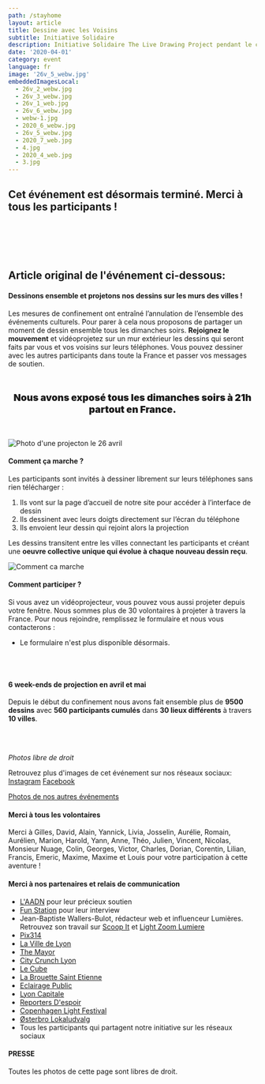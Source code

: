 ```yaml
---
path: /stayhome
layout: article
title: Dessine avec les Voisins
subtitle: Initiative Solidaire
description: Initiative Solidaire The Live Drawing Project pendant le confinement 2020 pour lutter contre l'isolement
date: '2020-04-01'
category: event
language: fr
image: '26v_5_webw.jpg'
embeddedImagesLocal:
  - 26v_2_webw.jpg
  - 26v_3_webw.jpg
  - 26v_1_web.jpg
  - 26v_6_webw.jpg
  - webw-1.jpg
  - 2020_6_webw.jpg
  - 26v_5_webw.jpg
  - 2020_7_web.jpg
  - 4.jpg
  - 2020_4_web.jpg
  - 3.jpg
---
```


## Cet événement est désormais terminé. Merci à tous les participants !

<br />
<br />
<br />
<br />

## Article original de l'événement ci-dessous:

#### Dessinons ensemble et projetons nos dessins sur les murs des villes !

Les mesures de confinement ont entraîné l’annulation de l’ensemble des événements culturels. Pour parer à cela nous proposons de partager un moment de dessin ensemble tous les dimanches soirs. **Rejoignez le mouvement** et vidéoprojetez sur un mur extérieur les dessins qui seront faits par vous et vos voisins sur leurs téléphones. Vous pouvez dessiner avec les autres participants dans toute la France et passer vos messages de soutien.

<p style="text-align:center; font-weight:900; font-size:1.2rem; margin-top:3rem; margin-bottom:3rem;">
  Nous avons exposé tous les dimanches soirs à 21h partout en France.
</p>

![Photo d'une projecton le 26 avril](26v_4_webw.jpg)

#### Comment ça marche ?

Les participants sont invités à dessiner librement sur leurs téléphones sans rien télécharger :

1. Ils vont sur la page d’accueil de notre site pour accéder à l’interface de dessin
2. Ils dessinent avec leurs doigts directement sur l’écran du téléphone
3. Ils envoient leur dessin qui rejoint alors la projection

Les dessins transitent entre les villes connectant les participants et créant une **oeuvre collective unique qui évolue à chaque nouveau dessin reçu**.

![Comment ca marche](web-5.jpg)

#### Comment participer ?

Si vous avez un vidéoprojecteur, vous pouvez vous aussi projeter depuis votre fenêtre. Nous sommes plus de 30 volontaires à projeter à travers la France. Pour nous rejoindre, remplissez le formulaire et nous vous contacterons :

- Le formulaire n'est plus disponible désormais.

<br />
<br />

#### 6 week-ends de projection en avril et mai

Depuis le début du confinement nous avons fait ensemble plus de **9500 dessins** avec **560 participants cumulés** dans **30 lieux différents** à travers **10 villes**.

<br />
<br />

<ImageGrid props={props} />

_Photos libre de droit_

Retrouvez plus d'images de cet événement sur nos réseaux sociaux: [Instagram](https://instagram.com/livedrawingproject) [Facebook](https://facebook.com/TheLiveDrawingProject)

[Photos de nos autres événements](/fr/gallery)

#### Merci à tous les volontaires

Merci à Gilles, David, Alain, Yannick, Livia, Josselin, Aurélie, Romain, Aurélien, Marion, Harold, Yann, Anne, Théo, Julien, Vincent, Nicolas, Monsieur Nuage, Colin, Georges, Victor, Charles, Dorian, Corentin, Lilian, Francis, Emeric, Maxime, Maxime et Louis pour votre participation à cette aventure !

#### Merci à nos partenaires et relais de communication

- [L'AADN](https://aadn.org/) pour leur précieux soutien
- [Fun Station](https://funstation.fr/) pour leur interview
- Jean-Baptiste Wallers-Bulot, rédacteur web et influenceur Lumières. Retrouvez son travail sur [Scoop It](https://www.scoop.it/topic/lumieres-by-jbbulot) et [Light Zoom Lumiere](https://www.lightzoomlumiere.fr/auteur/jeanbaptiste497/)
- [Pix314](http://pix314.com/)
- [La Ville de Lyon](https://www.lyon.fr/actualite/culture/dessineaveclesvoisins-le-live-drawing-participatif)
- [The Mayor](https://www.themayor.eu/en/lyon-citizens-create-giant-paintings-together-in-real-time)
- [City Crunch Lyon](https://lyon.citycrunch.fr/the-live-drawing-project-jouez-a-dessiner-sur-les-murs-avec-vos-voisins/2020/04/19/)
- [Le Cube](https://www.facebook.com/lecube.digitalart/?ref=br_rs)
- [La Brouette Saint Etienne](https://www.facebook.com/la.brouette.de.ouf/)
- [Eclairage Public](http://eclairagepublic.eu/site/confinement-the-live-drawing-project-pour-dessiner-en-lumiere-avec-ses-voisins/)
- [Lyon Capitale](https://www.lyoncapitale.fr/actualite/confinement-participez-a-une-oeuvre-lumineuse-et-dessinee-depuis-chez-vous/)
- [Reporters D'espoir](http://www.reportersdespoirs.org/)
- [Copenhagen Light Festival](https://www.facebook.com/cphlightfest/)
- [Østerbro Lokaludvalg](https://www.facebook.com/oesterbro.lokaludvalg/)
- Tous les participants qui partagent notre initiative sur les réseaux sociaux

#### PRESSE

Toutes les photos de cette page sont libres de droit.
